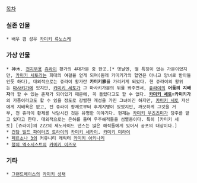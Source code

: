 [[목차]]
=== 실존 인물 ===
 * 배우 겸 성우 [[카미키 류노스케]]

=== 가상 인물 ===
 * 神木. [[천지무용]] [[쥬라이]] 황가의 4대가문 중 한곳.[* 옛날엔, 별 특징이 없는 가문이었지만, [[카미키 세토]]라는 희대의 여걸을 얻게 되며(원래 카미키가의 혈연은 아니고 양녀로 받아들인듯 하다), 대외적으로는 쥬라이 황가란 '''카미키家'''를 가리키게 되었다. 현 쥬라이의 황위는 [[마사키]]가에 있지만, [[카미키 세토]]가 그 마사키가문의 뒤를 봐주면서, [[쥬라이]]의 '''어둠의 지배자'''라 할 수 있는 존재가 되어있기 때문에, 꼭 틀렸다고도 할 수 없다. '''[[카미키 세토]]=카미키가'''의 가풍이라고도 할 수 있을 정도로 강렬한 개성을 가진 그녀이긴 하지만, [[카미키 세토]] 자신에게 지배욕은 없고, 전 쥬라이 황제로부터 후계지명이 있었지만, 깨끗하게 그것을 거부, 전 쥬라이 황제를 낙담시킨 것은 유명한 이야기다. 현재는 [[카미키 우츠츠미]]가 당주를 맡고 있다고 한다. 대외적으로는 은하를 돌며 우주해적들을 섬멸중이다. 특히 [카미키 세토] [쥬라이]의 ZZZ의 제노사이드 댄스는 많은 해적들에게 있어서 공포의 대상이다.]
 * [[건담 빌드 파이터즈 트라이]]의 [[카미키 세카이]], [[카미키 미라이]]
 * [[페르소나 3]]의 커뮤니티 캐릭터 [[카미키 아키나리]]
 * [[청의 엑소시스트]]의 [[카미키 이즈모]]

=== 기타 ===
 * [[그랜드체이스]]의 [[카미키 성채]]
